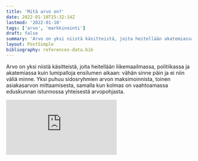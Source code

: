 ```yaml
---
title: 'Mitä arvo on?'
date: 2022-01-10T15:32:14Z
lastmod: '2022-01-10'
tags: ['arvo', 'markkinointi']
draft: false
summary: 'Arvo on yksi niistä käsitteistä, joita heitellään akatemiassa ja liikemaailmassa kuin lumipalloja ensilumen aikaan: vähän sinne päin ja ei niin väliä minne. Mutta mitä se arvo oikeastaan on?'
layout: PostSimple
bibliography: references-data.bib
---
```


Arvo on yksi niistä käsitteistä, joita heitellään liikemaailmassa, politiikassa ja akatemiassa kuin lumipalloja ensilumen aikaan: vähän sinne päin ja ei niin väliä minne. Yksi puhuu sidosryhmien arvon maksimoinnista, toinen asiakasarvon mittaamisesta, samalla kun kolmas on vaahtoamassa eduskunnan istunnossa yhteisestä arvopohjasta. 

<div class="video-container">
  <iframe
    src="https://www.youtube.com/embed/ZKX8QkbyMnc"
    title="YouTube video player"
    frameBorder="0"
    allow="accelerometer; autoplay; clipboard-write; encrypted-media; gyroscope; picture-in-picture"
    allowFullScreen
  />
</div>

Mutta mitä se arvo oikeastaan on?

Vastaukseen ei ole, eikä siihen tule yksiselitteistä vastausta, mutta tässä postauksessa kerron yhden markkinoinnillisen tavan luokitella arvoa. Tavan, josta on hyötyä erityisesti liikemaailmassa, kun päätöksien yhteydessä mietitään minkälaista arvoa kasvatetaan ja kenelle. 

Aloitetaan ensin vaihtoarvolla (eng. _value-in-exchange_), jatketaan yksilön kokemaan käyttöarvoon (eng. _value-in-use_) ja lähdetään havittelemaan kunnaria rykäisemällä kenttään asiayhteydestä riippuva arvo (eng. _value-in-context_), jolla voidaan niputtaa vaikkapa kokonaisen kansakunnan kokema arvo.


## Vaihtoarvo (_value-in-exchange_)
Kapitalistisessa maailmassa vaihtoarvo on meille enemmän kuin tuttua. Banaani maksaa 40 senttiä, keskikalja baarissa 6 euroa, asunto Helsingissä neliöltä sen 5500 euroa. Löytyypä meistä varmasti joku, joka leimaisi omalle äidillensäkin hintalapun ostajan löytyessä. Tätä hintaa kutsutaan vaihtoarvoksi. Se on se nimellinen hinta, joka mahdollistaa vaihtokaupan yhteiskunnassa ja jonka perusteella keskuspankit määräävät toimensa.  

Valtavirran taloustiede pohjaa teoriansa vaihtoarvoon, ja syystä: kysynnän ja tarjonnan mallintaminen on mahdotonta, jos edes peruspalikoista ei päästä yhteisymmärrykseen. Sopimalla tietyn suhteen rahan ja kulutustavaroiden välillä, mahdollistetaan koko yhteiskunnan vapautuminen oravannahkojen ja keihäänkärkien vaihtamisen päänvaivalta.

Kun listautumisen yhteydessä puhutaan sidosryhmien arvon maksimoinnista, tarkoitetaan sillä usein osakkeenomistajien arvon kasvattamista. Eli siis fyrkan maksimointia.

## Käyttöarvo (_value-in-use_)
Mutta eihän mikään tuote ole itsessään rahan arvoinen. Miksi maksaa keltaisesta, herkullisesta luomubanaanista, yhtään sen enempää kuin lähimetsästä löytyvästä kivestä? Noh, koska se sattuu olemaan herkullinen. Ja pysyyhän sillä hengissäkin.

Aristoteles ja Adam Smith, nuo filosofian ja taloustieteen supertähdet, huomasivat tämän aikanaan. Esineiden arvo pohjautuu siihen, mitä niistä voi hyötyä. Aristoteles huomasi, että jo esineen hallussapito voi tuoda tiettyä mielihyvää kantajalleen: Roope Ankka tuli autuaaksi jo pelkän ensilanttinsa olemassaolosta. Adam Smith puolestaan perusti teoriansa vaihtoarvolla, vaikka tunnusti vaihtoarvon peilaavan hyödykkeestä juontuvaa käyttöarvoa. Kuokka ei tee autuaaksi, mutta sillä luotu pelto tekee viimeistään sadonkorjuun aikaan.

Banaanilla pysyy hengissä, oluella saa kostutettua kurkun (tai juotua itsensä mukavaksi), ja asunnolla Helsingissä pääsee vierailemaan Kiasmaan vaikka päivittäin. Näinpä asioilla ja esineillä on aina käyttöarvonsa. Se voi pohjautua pitkälti perustarpeisiimme, sillä voi olla konkreettinen käyttöhyöty, tai niin kuin nykymaailmassa korostuu — sillä voi olla joku korkeamman tarpeen hyöty. Viimeisestä esimerkkinä vaikkapa pelillistäminen: kun oppimisesta tehdään peliä muistuttava viihdepläjäys, sen kuluttaminen voittaa monien mielestä kirjojen selailun. Näinpä pelillistäminen kasvattaa oppimishyödykkeen käyttöarvoa viihteen muodossa.

Käyttöarvon sisällä on monia koulukuntia, mutta naulaamme tässä yhteydessä käyttöarvon olevan mitä tahansa joka parantaa kokemusarvoa. Oli se sitten perustarve, hedonistinen tai utilitaristinen hyöty, oikeellisuuden tunne, sosiaalinen pääoma, ylemmyyden tai alemmuuden tunne, tai mitä tahansa joka kasvattaa yksilön määrittämää hyötyä. Me — ja vain me — määritämme mikä on meidän mielestämme arvokasta.

Nyt kun samainen listayritys paljastuukin hyväksikäyttävän lapsityövoimaa fyrkan maksimointia seuraten, moni sijoittaja myykin kaikki osakkeensa, sillä osakkeista saatava taloudellinen hyöty ei ole sen arvoista, jos se revitään epäeettisin keinoin. Täten vaihtoarvo jääkin toiseksi käyttöarvolle — eettisyys ja parempaan maailmaan pyrkiminen ottaa voiton taloudellisesta hyödystä. Paitsi ehkä sille yhdelle, joka löysi ostajan äidillensä.

## Arvo asiayhteydessä (_value-in-context_)
Arvo asiayhteydestä on markkinoinnin kentältä kummunnut käsite, jossa arvon luonnissa on vähintään kaksi osallistujaa. Osallistujat voivat olla myyjiä, asiakkaita, muita asiakkaita, ei-asiakkaita, poliittisia toimijoita tai mitä tahansa toimijoita, jotka vuorovaikuttavat toistensa kautta.
Asiayhteys korostaa useiden toimijoiden vuorovaikutuksessa "luotavaa" arvoa. Kuten vaikkapa kassalla small-talkkaaminen voi tuoda molemmille osallistujille hyvän mielen. Voi tuoda.

Mutta miten vuorovaikutustilanteiden välille voidaan vetää rajoja? Entäpä jos small-talkkiing osallistuu useita henkilöitä? Entäpä jos nuo osallistuneet henkilöt vievät small-talkkauksen ilosanomaa kotiinsa, työpaikoillensa ja lopulta koko ympäröivässä yhteisössä tapahtuu muutos? 

Rajojen vetäminen on vaikeaa. Siksipä meidän tuleekin vetää sellaiset. Arvo asiayhteydessä voidaan luokitella mikro-, meso-, ja makro-tasoihin[^1] [^2].

### Mikro-asiayhteys

Avataan tätä esimerkillä Wolt.

Wolt yhdistää sovelluksellansa ravintolat ja asiakkaat, kuskien välityksellä. Asiakas A on valmis maksamaan ruoan kuljetuksestaan 4 euron arvosta (vaihtoarvo). Hän siis kokee, että se vaiva joka säästyy ruoan hakemiselta (käyttöarvo) on suurempi kuin nimellinen arvo. Kun kuski K saapuu tuomaan A:n tilaamaa ateriaa, voi heidän vuorovaikutuksestaan joko syntyä tai tuhoutua arvoa. Kuvitellaan että K hidastelee ja on röyhkeä vuorovaikutustilanteessa, jonka seurauksena A:n kokema käyttöarvo vähenee. A olisi mieluummin lähtenyt hakemaan ruoan itse, kuin vastaanottanut kylmät ruoat vittumaiselta kuskilta. K puolestaan saa kiireen poissaolosta lievää nautintoa, ja pitkän naaman näyttäminenkin antaa pientä hupia.

Lopputuloksena siten A:n kokema käyttöarvo laski roimasti, siinä missä K:n kokema arvo nousi vain vähän. Kokonaisarvo kuitenkin laski: näinpä arvo asiayhteydessä kahden henkilön välillä pieneni.

Arvo asiayhteydestä siis koostuu yksilöiden kokemasta käyttöarvosta, johon vaikuttaa muiden toimijoiden toimenpiteet. Arvo asiayhteydessä voidaan jaotella puolestaan pienempiin tai suurempiin kokonaisuuksiin. Edellä mainittu, kaksi henkilö sisältänyt vuorovaikutustilanne, on mikro-asiayhteys. 

### Meso-asiayhteys

Meso-asiayhteys pitää sisällään useampia toimijoita. 

Kuvitellaan, että menet Antti Tuiskun keikalle. Antti keikuttaa niin vietävästi, tekee mitä tahansa fyrkan eteen, vaikka twerkkaa. Kuitenkin satapäinen yleisö on hipihiljaa, eikä yhtään lämpene pedon irtautumiselle. Muutama taputtelee jalkaansa maahan hillitysti, korostaakseen vain tilanteen tuskallisuutta. Yleisöstä pääsee tuskallisia huokauksia ja Antilla valuu hikikarpaloita muustakin kuin twerkkauksesta. Jos menisimme kyselemään käyttöarvoa yksilöiltä, suurin osa toteaisi olevansa mieluummin kotona. Tilanteen luovat yksilöt vaikuttavat siten toisiinsa, meso-arvon ollessa todella matalalla. Yhtäkkiä muuan mummo alkaakin fiilistelemään korostuneemmin. Ja se tarttuu toiseen. Ja kolmanteen. Ja lopulta tuo aallon lailla leviävä innostus on iskenyt lonkeronsa jokaiseen kuuntelijaan, ja yleisö kuohuu. Antin uran lopettamisaikeet katoavat samassa, ja yleisö muistelee vielä vuosienkin jälkeen ”sitä keikkaa”. Alhainen meso-arvo on yhden dominoefektin seurauksena raketoinut pilviin.

Paitsi sillä yhdellä Antin-vihaajalla. Hän oli äitinsä kauppaamisen yhteydessä saanut kylkiäiseksi liput, ja meni vain koska rahanarvoista tavaraa ei voi heittää hukkaan. Hänen oma käyttöarvonsa oli ollut hiljaisuudessa huipussaan, laskien välittömästi keskivertokuuntelijaan nähden. Tämä havainnollistaa meso-arvoa: vaikka kokonaisarvo nouseekin, ei se tarkoita etteikö yksilöt voisi samalla hävitä käyttöarvossa. 

Kokonaisarvoa kasvattavat päätökset löytävät aina vastustajansa. Esimerkiksi [Lähitaksi alkoi suosimaan vihreitä kuskejaan, bensakäyttöisien kuskien kustannuksella](https://www.iltalehti.fi/kotimaa/a/276fe4db-284d-4157-ac2a-f370c6f64d83).

Ei ole olemassa päätöksiä jotka tyydyttäisivät kaikkia: jokaiselle jotakin on ei mitään kellekään.
<div class="video-container">
  <iframe
    src="https://www.youtube.com/embed/Kw-GGxLAM_A"
    title="YouTube video player"
    frameBorder="0"
    allow="accelerometer; autoplay; clipboard-write; encrypted-media; gyroscope; picture-in-picture"
    allowFullScreen
  />
</div>


### Makro-asiayhteys

Makro-asiayhteys katsoo asioita edeltäjiään laajemmin. 

Otetaan esimerkiksi tällä kertaa Turun parturi-toimiala. 

Parturia etsiessäni ystäväni vinkkasi minulle [Timma](https://timma.fi/)-sovelluksen. Timma on alusta, mille parturikampaamot voivat luoda profiilin, ja asiakkaat puolestaan varata ajan kyseisistä parturikampaamoista. Varasin, menin, ja kymmenen senttiä tukkaa lyhempänä kysäisin mitä mieltä itse parturikampaajat ovat Timmasta. Kuulemma sitä kautta tulee merkittävä osa asiakkaista, ja että Timman käyttöliittymä on paljon käyttäjäystävällisempi työntekijöille, mitä muut alan varausohjelmistot. Olin samaa mieltä käyttöliittymästä myös asiakkaan näkökulmasta.

Kiteytettynä Timma siis tarjoaa 
1) Kanavan, josta asiakkaat voivat varata yhdellä pysähdyksellä ajan useisiin partureihin ilman linkkiviidakkoa
2) Ilmaisen markkinointikanavan parturiliikkeille, joiden ei välttämättä tarvitse itse panostaa omaan markkinointiosaamiseen tai ulkoistaa toimintaa maksavalle kolmannelle osapuolelle
3) Huhupuheen mukaan parturiajan saa kuulemma vielä halvemmalla Timmasta, johtuen markkinointikustannusten pienenemistä (2.), jotka syövät katetta

Jos Timma alkaisi nostamaan provisioitansa parturikampaamoilta, tilanne totta kai muuttuisi. Mutta jos kuluttajat, parturikampaamot sekä Timma yrityksenä voittaa, kyseessä on win-win-win tilanne. Timma siis kasvattaa makro-arvoa parturikampaamoalalla. Paitsi ehkä kolmannen osapuolen markkinointitoimistoille: pitäköön tunkkinsa.

Makro-asiayhteyttä voidaan venyttää aina yhteiskunnan toimintaan asti. Esimerkiksi kapitalistinen yhteiskunta koostuu yksilöistä, jotka pyrkivät markkinataloutta hyödyntäen turvaamaan selviytymisensä. Jos yksilöiden kokema käyttöarvo (tai uskomus siitä) markkinataloudesta on suurempi, kuin vaikkapa kommunistisessa järjestelmässä, ei heillä ole syytä vaikuttaa järjestelmän horjuttamiseen. Näin yhteiskunta kehittyy aina siihen suuntaan, jossa makro-arvo koetaan suurimmaksi. Aiemmat yritykset kommunismista päätyivät yksilön kannalta heikompaan lopputulokseen, paitsi ehkä masokisteille, ja siksi se ei korvannut markkinataloutta.

## Lopuksi
Vaihto-, käyttö-, ja asiayhteys-arvo tarjoavat kaikki eroavan näkökulman arvoon, joista jokaisella on oma paikkansa. 

Vaihtoarvo on korvaamaton taloustieteessä ja yhteiskunnan pyörimisessä. 

Käyttöarvo on ”oikea”, kokemuksellinen arvo, jota ei olla toistaiseksi kyetty mittaamaan riittävän tarkasti. 

Asiayhteysarvo puolestaan korostaa arvonluontiin osallistuvia toimijoita, jotka vaikuttavat toistensa käyttöarvoon. Asiayhteys-arvo korostuu entisestään liike-elämässä, jossa monimutkaiset vuorovaikutusverkostot määräävät yksilöiden kokeman käyttöarvon. Tällaisia yrityksiä on esimerkiksi kaikki vuorovaikutukseen pohjautuvat sosiaaliset mediat.








## Lähteet
[^1]: Chandler JD, Vargo SL. Contextualization and value-in-context: How context frames exchange. Marketing Theory. 2011;11(1):35-49. doi:10.1177/1470593110393713
[^2]: Mikro, meso ja makrokonteksti tulee määritellä aina tilannekohtaisesti, eikä niille ole olemassa tapauksesta riippumatonta määritellä